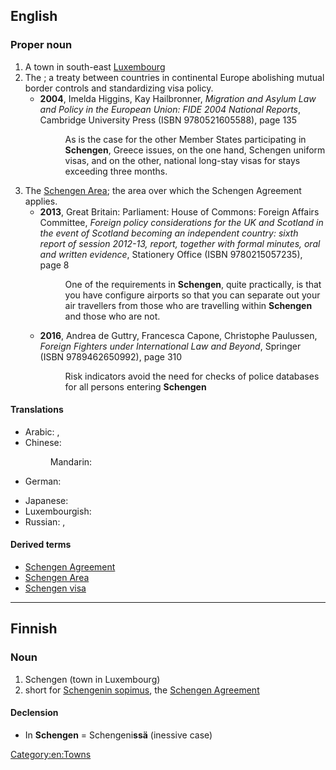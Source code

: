 {{also|schéngen}}

==English==
{{wikipedia}}

===Proper noun===
{{en-proper noun}}

# A town in south-east [[Luxembourg]]
# The {{w|Schengen Agreement}}; a treaty between countries in continental Europe abolishing mutual border controls and standardizing visa policy.
#* '''2004''', Imelda Higgins, Kay Hailbronner, ''Migration and Asylum Law and Policy in the European Union: FIDE 2004 National Reports'', Cambridge University Press (ISBN 9780521605588), page 135
#*: As is the case for the other Member States participating in '''Schengen''', Greece issues, on the one hand, Schengen uniform visas, and on the other, national long-stay visas for stays exceeding three months.
# The [[Schengen Area]]; the area over which the Schengen Agreement applies.
#* '''2013''', Great Britain: Parliament: House of Commons: Foreign Affairs Committee, ''Foreign policy considerations for the UK and Scotland in the event of Scotland becoming an independent country: sixth report of session 2012-13, report, together with formal minutes, oral and written evidence'', Stationery Office (ISBN 9780215057235), page 8
#*: One of the requirements in '''Schengen''', quite practically, is that you have configure airports so that you can separate out your air travellers from those who are travelling within '''Schengen''' and those who are not.
#* '''2016''', Andrea de Guttry, Francesca Capone, Christophe Paulussen, ''Foreign Fighters under International Law and Beyond'', Springer (ISBN 9789462650992), page 310
#*: Risk indicators avoid the need for checks of police databases for all persons entering '''Schengen'''

====Translations====
{{trans-top|city in Luxembourg}}
* Arabic: {{t|ar|شِينْجَن|m|tr=šingan}}, {{t|ar|شِينْغَن|m}}
* Chinese:
*: Mandarin: {{t+|cmn|申根|tr=Shēngēn|sc=Hani}}
* German: {{t|de|Schengen|n}}
{{trans-mid}}
* Japanese: {{t|ja|シェンゲン|tr=Shengen|sc=Jpan}}
* Luxembourgish: {{t|lb|Schengen}}
* Russian: {{t|ru|Шенге́н|m}}, {{t|ru|Ше́нген|m}}
{{trans-bottom}}

====Derived terms====
* [[Schengen Agreement]]
* [[Schengen Area]]
* [[Schengen visa]]

[[Category:en:Towns]]

----

==Finnish==

===Noun===
{{head|fi|noun}}

# Schengen (town in Luxembourg)
# short for [[w:fi:Schengenin sopimus|Schengenin sopimus]], the [[w:Schengen Agreement|Schengen Agreement]]

====Declension====
* In '''Schengen''' = Schengeni'''ssä''' (inessive case)
{{fi-decl-risti|n=sg|Schengen|||ä|i=0}}